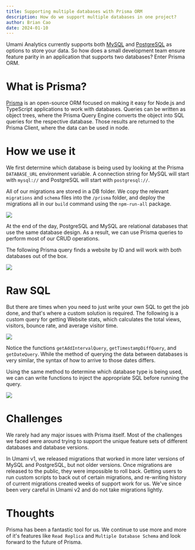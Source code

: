 ```yaml
---
title: Supporting multiple databases with Prisma ORM
description: How do we support multiple databases in one project?
author: Brian Cao
date: 2024-01-10
---
```


Umami Analytics currently supports both [MySQL](https://www.mysql.com/) and [PostgreSQL](https://www.postgresql.org/)
as options to store your data. So how does a small development team ensure feature parity in an application that supports
two databases? Enter Prisma ORM.

# What is Prisma?

[Prisma](https://prisma.io) is an open-source ORM focused on making it easy for Node.js and TypeScript applications to
work with databases. Queries can be written as object trees, where the Prisma Query Engine converts the object into SQL queries
for the respective database. Those results are returned to the Prisma Client, where the data can be used in node.

# How we use it

We first determine which database is being used by looking at the Prisma `DATABASE_URL` environment variable.
A connection string for MySQL will start with `mysql://` and PostgreSQL will start with `postgresql://`.

All of our migrations are stored in a DB folder. We copy the relevant `migrations` and `schema` files into the `/prisma` folder,
and deploy the migrations all in our `build` command using the `npm-run-all` package.

<img src="/images/prisma-migration-folder.png" />

At the end of the day, PostgreSQL and MySQL are relational databases that use the same database design. As a result, we can use
Prisma queries to perform most of our CRUD operations.

The following Prisma query finds a website by ID and will work with both databases out of the box.

<img src="/images/prisma-find-website.png" />

# Raw SQL

But there are times when you need to just write your own SQL to get the job done, and that's where a custom solution is required.
The following is a custom query for getting Website stats, which calculates the total views, visitors, bounce rate,
and average visitor time.

<img src="/images/prisma-query-example.png" />

Notice the functions `getAddIntervalQuery`, `getTimestampDiffQuery`, and `getDateQuery`. While the method of querying
the data between databases is very similar, the syntax of how to arrive to those dates differs.

Using the same method to determine which database type is being used, we can can write functions to inject the
appropriate SQL before running the query.

<img src="/images/prisma-function-example.png" />

# Challenges

We rarely had any major issues with Prisma itself. Most of the challenges we faced were around trying to support
the unique feature sets of different databases and database versions.

In Umami v1, we released migrations that worked in more later versions of MySQL and PostgreSQL, but not older versions.
Once migrations are released to the public, they were impossible to roll back. Getting users to run custom scripts to
back out of certain migrations, and re-writing history of current migrations created weeks of support work for us.
We've since been very careful in Umami v2 and do not take migrations lightly.

# Thoughts

Prisma has been a fantastic tool for us. We continue to use more and more of it's
features like `Read Replica` and `Multiple Database Schema` and look forward to the future of Prisma.

